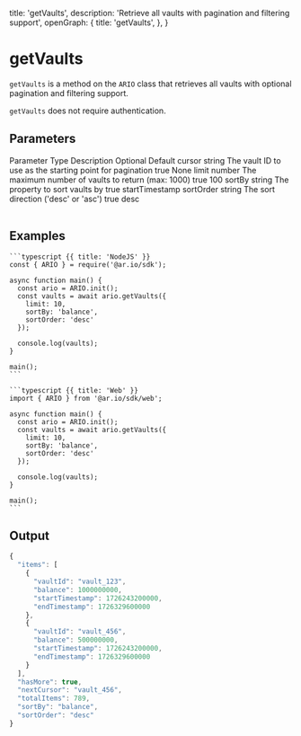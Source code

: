 
  title: 'getVaults',
  description: 'Retrieve all vaults with pagination and filtering support',
  openGraph: {
    title: 'getVaults',
  },
}


# getVaults

`getVaults` is a method on the `ARIO` class that retrieves all vaults with optional pagination and filtering support.

`getVaults` does not require authentication.

## Parameters

<Table>
  <Table.Head>
    <Table.Row>
      <Table.Header>Parameter</Table.Header>
      <Table.Header>Type</Table.Header>
      <Table.Header>Description</Table.Header>
      <Table.Header>Optional</Table.Header>
      <Table.Header>Default</Table.Header>
    </Table.Row>
  </Table.Head>
  <Table.Body>
    <Table.Row>
      <Table.Cell className="font-semibold">cursor</Table.Cell>
      <Table.Cell>string</Table.Cell>
      <Table.Cell>
        The vault ID to use as the starting point for pagination
      </Table.Cell>
      <Table.Cell>true</Table.Cell>
      <Table.Cell>None</Table.Cell>
    </Table.Row>
    <Table.Row>
      <Table.Cell className="font-semibold">limit</Table.Cell>
      <Table.Cell>number</Table.Cell>
      <Table.Cell>
        The maximum number of vaults to return (max: 1000)
      </Table.Cell>
      <Table.Cell>true</Table.Cell>
      <Table.Cell>100</Table.Cell>
    </Table.Row>
    <Table.Row>
      <Table.Cell className="font-semibold">sortBy</Table.Cell>
      <Table.Cell>string</Table.Cell>
      <Table.Cell>The property to sort vaults by</Table.Cell>
      <Table.Cell>true</Table.Cell>
      <Table.Cell>startTimestamp</Table.Cell>
    </Table.Row>
    <Table.Row>
      <Table.Cell className="font-semibold">sortOrder</Table.Cell>
      <Table.Cell>string</Table.Cell>
      <Table.Cell>The sort direction ('desc' or 'asc')</Table.Cell>
      <Table.Cell>true</Table.Cell>
      <Table.Cell>desc</Table.Cell>
    </Table.Row>
  </Table.Body>
</Table>

## Examples

<CodeGroup title="getVaults">

    ```typescript {{ title: 'NodeJS' }}
    const { ARIO } = require('@ar.io/sdk');

    async function main() {
      const ario = ARIO.init();
      const vaults = await ario.getVaults({
        limit: 10,
        sortBy: 'balance',
        sortOrder: 'desc'
      });

      console.log(vaults);
    }

    main();
    ```

    ```typescript {{ title: 'Web' }}
    import { ARIO } from '@ar.io/sdk/web';

    async function main() {
      const ario = ARIO.init();
      const vaults = await ario.getVaults({
        limit: 10,
        sortBy: 'balance',
        sortOrder: 'desc'
      });

      console.log(vaults);
    }

    main();
    ```

</CodeGroup>

## Output

```js
{
  "items": [
    {
      "vaultId": "vault_123",
      "balance": 1000000000,
      "startTimestamp": 1726243200000,
      "endTimestamp": 1726329600000
    },
    {
      "vaultId": "vault_456",
      "balance": 500000000,
      "startTimestamp": 1726243200000,
      "endTimestamp": 1726329600000
    }
  ],
  "hasMore": true,
  "nextCursor": "vault_456",
  "totalItems": 789,
  "sortBy": "balance",
  "sortOrder": "desc"
}
```
